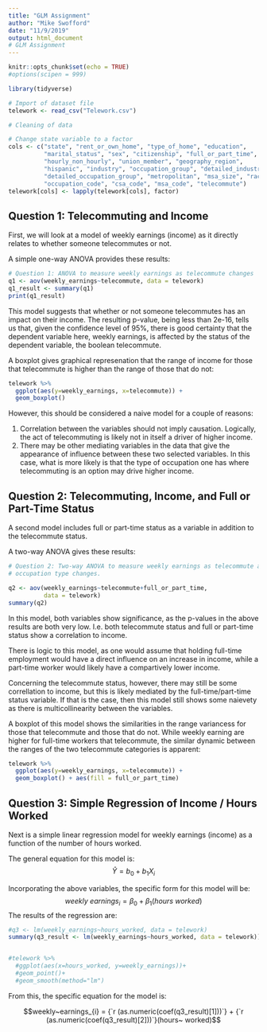 ```yaml
---
title: "GLM Assignment"
author: "Mike Swofford"
date: "11/9/2019"
output: html_document
# GLM Assignment
---
```


```r
knitr::opts_chunk$set(echo = TRUE)
#options(scipen = 999)
```

```r
library(tidyverse)
```


```r
# Import of dataset file
telework <- read_csv("Telework.csv")
```

```r
# Cleaning of data

# Change state variable to a factor
cols <- c("state", "rent_or_own_home", "type_of_home", "education",
          "marital_status", "sex", "citizenship", "full_or_part_time", 
          "hourly_non_hourly", "union_member", "geography_region",
          "hispanic", "industry", "occupation_group", "detailed_industry", 
          "detailed_occupation_group", "metropolitan", "msa_size", "race",
          "occupation_code", "csa_code", "msa_code", "telecommute")
telework[cols] <- lapply(telework[cols], factor)
```

## Question 1: Telecommuting and Income

First, we will look at a model of weekly earnings (income) as it directly 
relates to whether someone telecommutes or not. 

A simple one-way ANOVA provides these results:

```r
# Question 1: ANOVA to measure weekly earnings as telecommute changes
q1 <- aov(weekly_earnings~telecommute, data = telework)
q1_result <- summary(q1)
print(q1_result)
```
This model suggests that whether or not someone telecommutes has an impact on 
their income. The resulting p-value, being less than 2e-16, tells us that, given
the confidence level of 95%, there is good certainty that the dependent 
variable here, weekly earnings, is affected by the status of the dependent 
variable, the boolean telecommute.

A boxplot gives graphical represenation that the range of income for those that
telecommute is higher than the range of those that do not:

```r

telework %>%
  ggplot(aes(y=weekly_earnings, x=telecommute)) +
  geom_boxplot()
```


However, this should be considered a naive model for a couple of reasons:

1) Correlation between the variables should not imply causation. Logically, the
act of telecommuting is likely not in itself a driver of higher income. 
2) There may be other mediating variables in the data that give the appearance
of influence between these two selected variables. In this case, what is
more likely is that the type of occupation one has where telecommuting is an
option may drive higher income. 

## Question 2: Telecommuting, Income, and Full or Part-Time Status

A second model includes full or part-time status as a variable in addition to 
the telecommute status.

A two-way ANOVA gives these results:

```r
# Question 2: Two-way ANOVA to measure weekly earnings as telecommute and 
# occupation type changes.

q2 <- aov(weekly_earnings~telecommute+full_or_part_time, 
          data = telework)
summary(q2)
```
In this model, both variables show significance, as the p-values in the above 
results are both very low. I.e. both telecommute status and full or part-time 
status show a correlation to income. 

There is logic to this model, as one would assume that holding full-time 
employment would have a direct influence on an increase in income, while a 
part-time worker would likely have a compartively lower income. 

Concerning the telecommute status, however, there may still be some correllation
to income, but this is likely mediated by the full-time/part-time status
variable. If that is the case, then this model still shows some naievety as
there is multicollinearity between the variables.

A boxplot of this model shows the similarities in the range variancess for
those that telecommute and those that do not. While weekly earning are higher
for full-time workers that telecommute, the similar dynamic between the ranges
of the two telecommute categories is apparent:

```r

telework %>%
  ggplot(aes(y=weekly_earnings, x=telecommute)) +
  geom_boxplot() + aes(fill = full_or_part_time)
```

## Question 3: Simple Regression of Income / Hours Worked

Next is a simple linear regression model for weekly earnings (income) as a 
function of the number of hours worked.

The general equation for this model is: $$\hat Y = b_{0} + b_{1}X_{i}$$

Incorporating the above variables, the specific form for this model will be:
$$weekly~earnings_{i} = \beta_{0} + \beta_{1}(hours~worked)$$
The results of the regression are:

```r

#q3 <- lm(weekly_earnings~hours_worked, data = telework)
summary(q3_result <- lm(weekly_earnings~hours_worked, data = telework))


#telework %>%
  #ggplot(aes(x=hours_worked, y=weekly_earnings))+
  #geom_point()+
  #geom_smooth(method="lm")

```

From this, the specific equation for the model is:

$$weekly~earnings_{i} = {`r (as.numeric(coef(q3_result)[1]))`} + {`r (as.numeric(coef(q3_result)[2]))`}(hours~ worked)$$





